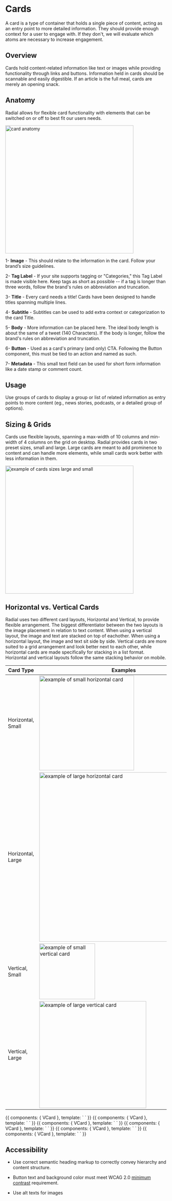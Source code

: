
<Meta title="Components/Molecules/Cards" />

# Cards

A card is a type of container that holds a single piece of content, acting as an entry point to more detailed information. They should provide enough context for a user to engage with. If they don't, we will evaluate which atoms are necessary to increase engagement.



## Overview

Cards hold content-related information like text or images while providing functionality through links and buttons. Information held in cards should be scannable and easily digestible. If an article is the full meal, cards are merely an opening snack.



## Anatomy

Radial allows for flexible card functionality with elements that can be switched on or off to best fit our users needs.



 <img alt="card anatomy" src="./images/Molecules-Cards-card-anatomy.png" width="400" />


1- **Image** - This should relate to the information in the card. Follow your brand’s size guidelines.

2- **Tag Label** - If your site supports tagging or "Categories," this Tag Label is made visible here. Keep tags as short as possible -- if a tag is longer than three words, follow the brand's rules on abbreviation and truncation.

3- **Title** - Every card needs a title! Cards have been designed to handle titles spanning multiple lines.

4- **Subtitle** - Subtitles can be used to add extra context or categorization to the card Title.

5- **Body** - More information can be placed here. The ideal body length is about the same of a tweet (140 Characters). If the body is longer, follow the brand's rules on abbreviation and truncation.

6- **Button** - Used as a card's primary (and only) CTA. Following the Button component, this must be tied to an action and named as such.

7- **Metadata** - This small text field can be used for short form information like a date stamp or comment count.




## Usage

Use groups of cards to display a group or list of related information as entry points to more content (eg., news stories, podcasts, or a detailed group of options).

## Sizing & Grids

Cards use flexible layouts, spanning a max-width of 10 columns and min-width of 4 columns on the grid on desktop. Radial provides cards in two preset sizes, small and large. Large cards are meant to add prominence to content and can handle more elements, while small cards work better with less information in them.



 <img alt="example of cards sizes large and small" src="./images/Molecules-Cards-sizes.png" width="400" />


## Horizontal vs. Vertical Cards

Radial uses two different card layouts, Horizontal and Vertical, to provide flexible arrangement. The biggest differentiator between the two layouts is the image placement in relation to text content. When using a vertical layout, the image and text are stacked on top of eachother. When using a horizontal layout, the image and text sit side by side. Vertical cards are more suited to a grid arrangement and look better next to each other, while horizontal cards are made specifically for stacking in a list format. Horizontal and vertical layouts follow the same stacking behavior on mobile.



| Card Type | Examples |
| -- | -- |
| Horizontal, Small  | <img alt="example of small horizontal card" src="./images/Molecules-Cards-Small-Horizontal-Card.png" width="296"/> |
| Horizontal, Large  | <img alt="example of large horizontal card" src="./images/Molecules-Cards-Large-Horizontal-Card.png" width="528.5"/>|
| Vertical, Small  | <img alt="example of small vertical card" src="./images/Molecules-Cards-Small-Vertical-Card.png" width="174"/> |
| Vertical, Large  | <img alt="example of large vertical card" src="./images/Molecules-Cards-Large-Vertical-Card.png" width="334"/> |


<Canvas>
    <Story name="Horizontal Small">
        {{
            components: { VCard },
            template: `
<v-card
    image="./images/Placeholder-Image-1_1.png"
    title="Title with some <em>HTML</em>"
    subtitle="Subtitle"
>
`
        }}
    </Story>
</Canvas>

<Canvas>
    <Story name="Horizontal Large">
        {{
            components: { VCard },
            template: `
<v-card
    class="mod-large"
    image="./images/Placeholder-Image-1_1.png"
    title="Title"
    subtitle="Subtitle"
>
`
        }}
    </Story>
</Canvas>

<Canvas>
    <Story name="Vertical Small">
        {{
            components: { VCard },
            template: `
<v-card
    class="mod-vertical"
    image="./images/Placeholder-Image-4_3.png"
    title="Title"
    subtitle="Subtitle"
>
`
        }}
    </Story>
</Canvas>

<Canvas>
    <Story name="Vertical Large">
        {{
            components: { VCard },
            template: `
<v-card
    class="mod-vertical mod-large"
    image="./images/Placeholder-Image-4_3.png"
    title="Title"
    subtitle="Subtitle"
>
`
        }}
    </Story>
</Canvas>

<Canvas>
    <Story name="With Gallery Icon">
        {{
            components: { VCard },
            template: `
<v-card
    class="mod-vertical mod-large"
    image="./images/Placeholder-Image-4_3.png"
    title="Title"
    subtitle="Subtitle"
    show-gallery-icon
/>
`
        }}
    </Story>
</Canvas>

<Canvas>
    <Story name="With Tags">
        {{
            components: { VCard },
            template: `
<v-card
    class="mod-vertical mod-large"
    image="./images/Placeholder-Image-4_3.png"
    title="Title"
    subtitle="Subtitle"
    :tags="[{'name': 'news','slug': 'news'},{'name': 'sponsored','slug': ''}]"
/>
`
        }}
    </Story>
</Canvas>

## Accessibility

* Use correct semantic heading markup to correctly convey hierarchy and content structure.

* Button text and background color must meet WCAG 2.0 [minimum contrast](https://www.w3.org/WAI/WCAG21/Understanding/contrast-minimum.html) requirement.

* Use alt texts for images


